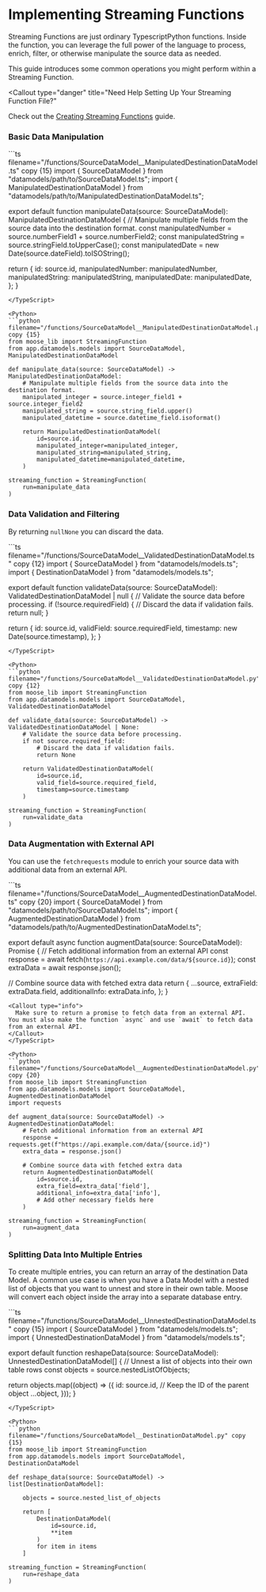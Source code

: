 
# Implementing Streaming Functions

<LanguageSwitcher />

Streaming Functions are just ordinary <TypeScriptInline>Typescript</TypeScriptInline><PythonInline>Python</PythonInline> functions. Inside the function, you can leverage the full power of the language to process, enrich, filter, or otherwise manipulate the source data as needed.

This guide introduces some common operations you might perform within a Streaming Function.

<Callout
  type="danger"
  title="Need Help Setting Up Your Streaming Function File?"
>
  Check out the [Creating Streaming Functions](/stream-processing/init-function)
  guide.
</Callout>


### Basic Data Manipulation


<TypeScript>
```ts filename="/functions/SourceDataModel__ManipulatedDestinationDataModel.ts" copy {15}
import { SourceDataModel } from "datamodels/path/to/SourceDataModel.ts";
import { ManipulatedDestinationDataModel } from "datamodels/path/to/ManipulatedDestinationDataModel.ts";

export default function manipulateData(source: SourceDataModel): ManipulatedDestinationDataModel {
  // Manipulate multiple fields from the source data into the destination format.
  const manipulatedNumber = source.numberField1 + source.numberField2;
  const manipulatedString = source.stringField.toUpperCase();
  const manipulatedDate = new Date(source.dateField).toISOString();

  return {
    id: source.id,
    manipulatedNumber: manipulatedNumber,
    manipulatedString: manipulatedString,
    manipulatedDate: manipulatedDate,
  };
}
```
</TypeScript>

<Python>
```python filename="/functions/SourceDataModel__ManipulatedDestinationDataModel.py" copy {15}
from moose_lib import StreamingFunction
from app.datamodels.models import SourceDataModel, ManipulatedDestinationDataModel

def manipulate_data(source: SourceDataModel) -> ManipulatedDestinationDataModel:
    # Manipulate multiple fields from the source data into the destination format.
    manipulated_integer = source.integer_field1 + source.integer_field2
    manipulated_string = source.string_field.upper()
    manipulated_datetime = source.datetime_field.isoformat()

    return ManipulatedDestinationDataModel(
        id=source.id,
        manipulated_integer=manipulated_integer,
        manipulated_string=manipulated_string,
        manipulated_datetime=manipulated_datetime,
    )

streaming_function = StreamingFunction(
    run=manipulate_data
)
```
</Python>

### Data Validation and Filtering

By returning <TypeScript NodeType="span">`null`</TypeScript><Python NodeType="span">`None`</Python> you can discard the data.

<TypeScript>
```ts filename="/functions/SourceDataModel__ValidatedDestinationDataModel.ts" copy {12}
import { SourceDataModel } from "datamodels/models.ts";
import { DestinationDataModel } from "datamodels/models.ts";

export default function validateData(source: SourceDataModel): ValidatedDestinationDataModel | null {
  // Validate the source data before processing.
  if (!source.requiredField) {
    // Discard the data if validation fails.
    return null;
  }

  return {
    id: source.id,
    validField: source.requiredField,
    timestamp: new Date(source.timestamp),
  };
}
```
</TypeScript>

<Python>
```python filename="/functions/SourceDataModel__ValidatedDestinationDataModel.py" copy {12}
from moose_lib import StreamingFunction
from app.datamodels.models import SourceDataModel, ValidatedDestinationDataModel

def validate_data(source: SourceDataModel) -> ValidatedDestinationDataModel | None:
    # Validate the source data before processing.
    if not source.required_field:
        # Discard the data if validation fails.
        return None

    return ValidatedDestinationDataModel(
        id=source.id,
        valid_field=source.required_field,
        timestamp=source.timestamp
    )

streaming_function = StreamingFunction(
    run=validate_data
)
```
</Python>

### Data Augmentation with External API
You can use the <TypeScript NodeType="span">`fetch`</TypeScript><Python NodeType="span">`requests`</Python> module to enrich your source data with additional data from an external API.

<TypeScript>
```ts filename="/functions/SourceDataModel__AugmentedDestinationDataModel.ts" copy {20}
import { SourceDataModel } from "datamodels/path/to/SourceDataModel.ts";
import { AugmentedDestinationDataModel } from "datamodels/path/to/AugmentedDestinationDataModel.ts";

export default async function augmentData(source: SourceDataModel): Promise<AugmentedDestinationDataModel> {
  // Fetch additional information from an external API
  const response = await fetch(`https://api.example.com/data/${source.id}`);
  const extraData = await response.json();

  // Combine source data with fetched extra data
  return {
    ...source,
    extraField: extraData.field,
    additionalInfo: extraData.info,
  };
}
```
<Callout type="info">
  Make sure to return a promise to fetch data from an external API. You must also make the function `async` and use `await` to fetch data from an external API.
</Callout>
</TypeScript>

<Python>
```python filename="/functions/SourceDataModel__AugmentedDestinationDataModel.py" copy {20}
from moose_lib import StreamingFunction
from app.datamodels.models import SourceDataModel, AugmentedDestinationDataModel
import requests

def augment_data(source: SourceDataModel) -> AugmentedDestinationDataModel:
    # Fetch additional information from an external API
    response = requests.get(f"https://api.example.com/data/{source.id}")
    extra_data = response.json()

    # Combine source data with fetched extra data
    return AugmentedDestinationDataModel(
        id=source.id,
        extra_field=extra_data['field'],
        additional_info=extra_data['info'],
        # Add other necessary fields here
    )

streaming_function = StreamingFunction(
    run=augment_data
)
```
</Python>


### Splitting Data Into Multiple Entries
To create multiple entries, you can return an array of the destination Data Model. A common use case is when you have a Data Model with a nested list of objects that you want to unnest and store in their own table. Moose will convert each object inside the array into a separate database entry.

<TypeScript>
```ts filename="/functions/SourceDataModel__UnnestedDestinationDataModel.ts" copy {15}
import { SourceDataModel } from "datamodels/models.ts";
import { UnnestedDestinationDataModel } from "datamodels/models.ts";

export default function reshapeData(source: SourceDataModel): UnnestedDestinationDataModel[] {
  // Unnest a list of objects into their own table rows
  const objects = source.nestedListOfObjects;

  return objects.map((object) => ({
    id: source.id, // Keep the ID of the parent object
    ...object,
  }));
}
```
</TypeScript>

<Python>
```python filename="/functions/SourceDataModel__DestinationDataModel.py" copy {15}
from moose_lib import StreamingFunction
from app.datamodels.models import SourceDataModel, DestinationDataModel

def reshape_data(source: SourceDataModel) -> list[DestinationDataModel]:
  
    objects = source.nested_list_of_objects

    return [
        DestinationDataModel(
            id=source.id,
            **item
        )
        for item in items
    ]

streaming_function = StreamingFunction(
    run=reshape_data
)
```
</Python>
